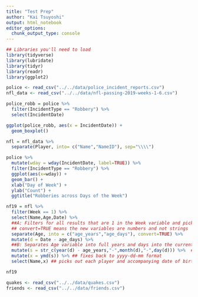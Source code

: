 ```yaml
---
title: "Test Prep"
author: "Kai Tsuyoshi"
output: html_notebook
editor_options: 
  chunk_output_type: console
---
```


```r
## Libraries you'll need to load
library(tidyverse)
library(lubridate)
library(tidyr)
library(readr)
library(ggplot2)
```


```r
police <- read_csv("../../data/police_incident_reports.csv")
nfl_data <- read_csv("../../data/nfl-passing-2019-weeks-1-6.csv")
```

```r
police_robb = police %>% 
  filter(IncidentType == "Robbery") %>% 
  select(IncidentDate)

ggplot(police_robb, aes(x = IncidentDate)) +
  geom_boxplot()
```

```r
nfl = nfl_data %>% 
  separate(Player, into= c("Name","NameID"), sep="\\\\")
```

```r
police %>% 
  mutate(wday = wday(IncidentDate, label=TRUE)) %>%
  filter(IncidentType == "Robbery") %>%
  ggplot(aes(x=wday)) +
  geom_bar() +
  xlab("Day of Week") +
  ylab("Count") +
  ggtitle("Robberies across Days of the Week")
```

```r
nf19 = nfl %>% 
  filter(Week == 1) %>%
  select(Name,Age,Date) %>% 
  ##A: Filters for all results that are 1 in the Week variable and picks out the name, age, and date of the game
  ## convert=TRUE means the new variables are numbers and not strings
  separate(Age, into = c("age_years","age_days"), convert=TRUE) %>%
  mutate(d = Date - age_days) %>% 
  ##B: Separates Age variable into full years and days into the current year, and subtracting each resulting day from the      date of the game to find the birthday of each player in that year
  mutate(s = str_c(year(d) - age_years,"-",month(d),"-",day(d))) %>%  ## resulting in date of birth of players: yyyy-d-m
  mutate(x = ymd(s)) %>% ## fixes back to yyyy-dd-mm format
  select(Name,x) ## picks out each player and accompanying date of birth

nf19
```

```r
quakes <- read_csv("../../data/quakes.csv")
friends <- read_csv("../../data/friends.csv")
```

```r

```

